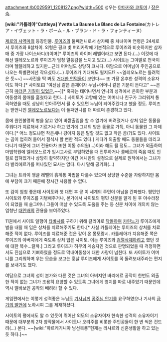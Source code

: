 attachment:/b0029591_1208127.png?width=500
성우는 [[야마카와 코토미]] / [[장은숙]].

'''[wiki:"카틀레아"Cattleya] Yvette La Baume Le Blanc de La Fontaine'''(カトレア・イヴェット・ラ・ボーム・ル・ブラン・ド・ラ・フォンティーヌ)

[[제로의 사역마]]의 등장인물. [[루이즈 프랑소와즈 르 블랑 드 라 발리에르|루이즈]]의 둘째언니로서 삼자매 중 차녀이며 연령은 24세로서 루이즈와 8살차이. 외형은 핑크 빛 머리카락에 기본적으로 루이즈와 비슷하지만 삼자매 중 가장 나이스바디(!)이며[* 루이즈의 하이퍼 레벨이라고 보면 된다.(...) 이것에 대해선 엘레오노르와 루이즈가 엄청 열등감을 느끼고 있고(...) 사이토는 그야말로 천국이라며 헬렐레하고 있지만...근데 어머님도 상당히 크시다. 여담으로 어머님이 주인공으로 나오는 특별편에선 작으셨다.(…) 루이즈가 기대해도 될지도!? ~~엘레오노르는 틀려먹은 듯~~] ~~사진을 딱 봐도 [[거유|거대한 언덕들]]이 보인다~~ 또 가장 온후한 성격의 소유자이도 하다.[* 사이토曰 "여신님 같은 존재이자 누님+어머니 같은 기분이 든다고" ~~은근히 [[거유|마더콘 기질이 있었군.]]~~][* 혹자는 태어나면서 언니의 성격에서 온화한 부분과 여동생의 몸매를 훔쳤다고 한다...] 사이토가 고향에 있는 어머니나 친구가 그리워져 통곡하였을 때도 상냥히 안아주면서 될 수 있으면 누님이 되어주겠다고 했을 정도. 루이즈는 맏언니인 [[엘레오노르 알베르티느 르 블랑 드 라 블로와 드 라 발리에르|엘레오노르]]보다는 이 둘째언니를 더 따르며 존경하고 있다.

몸에 원인불명의 병을 앓고 있어 바깥출입을 할 수 없기에 버려졌거나 상처 입은 동물을 주워다가 치료해서 기르거나 하고 있기에 그녀의 방은 동물로 가득, 아니 동물원 그 자체이다.[* 어느 정도냐면 작은새나 강아지 등은 말할 것도 없고 작은 곰(?)도 있다. 사이토는 곰이 업히려 들어서 질식사 할 뻔한 적도 있다.] 게다가 외출할 때도 동물들을 데리고 다니기 때문에 그녀 전용마차 또한 이동 수의원(...)이라 해도 될 정도... 그녀가 외출하여 마법학원에 엘레오느르가 임시교사로 부임하였을 때 전투하거나 콜베르의 죽음 때도 인질로 잡혀있거나 상당히 활약하지만 이건 애니만의 설정으로 실제로 원작에서는 그녀가 라 발리에르가를 떠나있던 묘사는 없다. 다시 말해 공기화(...)

그녀는 트라이 앵글 레벨의 흙계통 마법을 다룰수 있으며 상당한 수준을 자랑하지만 몸에 부담이 크기 때문에 장시간 사용할 수 없다.

또 감이 엄청 좋은데 사이토와 첫 대면 후 곧 이 세계의 주민이 아님을 간파했다. 평민인 사이토와 루이즈를 지탱해주거나, 본가에서 사이토의 평민 신분을 알게 된 후 아수라장이 되었을 때 슬그머니 그들이 떠날 수 있도록 도움을 주는 등 신분 차이에 개의치 않는 엄청난 [[대인배]]의 관용을 보여주었다.

11권에서 사이토 일행이 [[샤를로트 엘레느 오를레앙|타바사]]를 구하기 위해 갈리아로 [[닥돌]]하여 [[카린느#s-2.1|카린느]]가 루이즈에게 벌을 내릴 때 입은 상처를 치료해주기도 한다.[* 사실 카틀레아는 루이즈의 상처를 치료해준 적이 없다. 루이즈를 치료해준 것은 같이 온 몽모랑시. 카틀레아가 치유해준 쪽은 루이즈의 아버지에게 죽도록 상처 입은 사이토. 이는 루이즈와 [[검열삭제]]하려고 했던 것에 대한 복수...랄까.] 그리고 루이즈가 허무의 계승자인 것으로 판명되었을 때 걱정하면서도 진심으로 기뻐하였을 정도로 막내여동생에 대한 사랑이 넘친다. 또 사이토가 어머니를 그리워하며 우는 모습을 보고는 훗날 루이즈에게 사이토를 꼭 돌려보내주라는 편지를 보내기도 했다.  

여담으로 그녀의 성이 본가와 다른 것은 그녀의 아버지인 바리에르 공작이 한번도 외출한 적이 없는 그녀가 조용히 요양할 수 있도록 그녀에게 영지를 따로 내주었기 때문인데 역시 딸바보인 공작의 배려라 할 수 있다.

게임편에서는 이렇게 성격좋은 누님도 [[히라가 사이토|기사님께]] [[공주님 안기]]를 요구하였으나 기사의 [[다이어트|금기의 발언]]에 노하시여 그를 제재하셨다.

사이토의 평에서도 알 수 있듯이 뛰어난 외모의 소유자이자 현숙한 성격의 소유자이기 때문에 대부분의 2차 창작물에서 사이토나 오리주를 비롯한 주인공들이 한 번 씩은 건드려(...) 본다. ~~[wiki:"하르케기니아 남선북룡"현재는 리샤르와 신혼생활을 하고 있는 듯 하다.]~~
